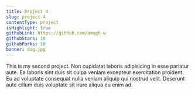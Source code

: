 ```yaml
---
title: Project 4
slug: project-4
contentType: project
isHighlight: true
githubLink: https://github.com/amogh-w
githubStars: 10
githubForks: 10
banner: dog.jpg
---
```


This is my second project.
Non cupidatat laboris adipisicing in esse pariatur aute. Ea laboris sint duis sit culpa veniam excepteur exercitation proident. Eu ad voluptate consequat nulla veniam aliquip qui nostrud velit. Deserunt aute cillum duis voluptate sit irure aliqua eu enim ad.
